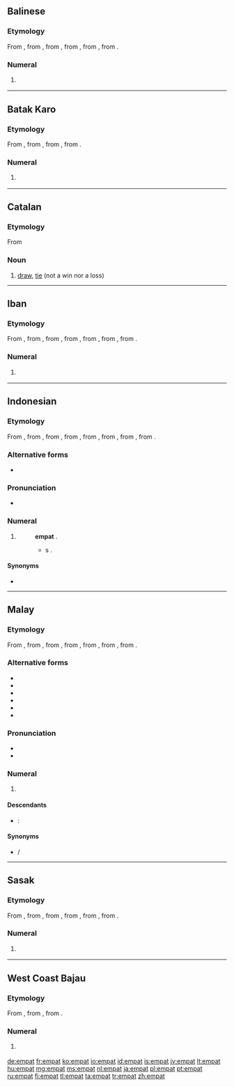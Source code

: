 ==Balinese==

===Etymology===
From {{proto|poz-mcm-pro|əmpat|lang=ban}}, from {{proto|poz-msa-pro|əmpat|lang=ban}}, from {{proto|poz-sus-pro|əmpat|lang=ban}}, from {{proto|pqw-pro|əpat|lang=ban}}, from {{proto|poz-pro|əpat|lang=ban}}, from {{proto|map-pro|Səpat|lang=ban}}.

===Numeral===
{{head|ban|numeral}}

# {{cardinal|lang=ban}} {{l|en|four}}

[[Category:ban:Four| ]]

----

==Batak Karo==

===Etymology===
From {{proto|poz-sus-pro|əmpat|lang=btx}}, from {{proto|pqw-pro|əpat|lang=btx}}, from {{proto|poz-pro|əpat|lang=btx}}, from {{proto|map-pro|Səpat|lang=btx}}.

===Numeral===
{{head|btx|numeral}}

# {{cardinal|lang=btx}} {{l|en|four}}

[[Category:btx:Four| ]]

----

==Catalan==

===Etymology===
From {{l|ca|empatar}}

===Noun===
{{ca-noun|m}}

# [[draw]], [[tie]] (not a win nor a loss)

----

==Iban==

===Etymology===
From {{proto|poz-mly-pro|əmpat|lang=iba}}, from {{proto|poz-mcm-pro|əmpat|lang=iba}}, from {{proto|poz-msa-pro|əmpat|lang=iba}}, from {{proto|poz-sus-pro|əmpat|lang=iba}}, from {{proto|pqw-pro|əpat|lang=iba}}, from {{proto|poz-pro|əpat|lang=iba}}, from {{proto|map-pro|Səpat|lang=iba}}.

===Numeral===
{{head|iba|numeral}}

# {{cardinal|lang=iba}} {{l|en|four}}

[[Category:iba:Four| ]]

----

==Indonesian==
{{cardinalbox|id|3|4|5|tiga|lima|ord=keempat}}

===Etymology===
From {{etyl|ms|id}} {{term|empat|lang=ms}}, from {{proto|poz-mly-pro|əmpat|lang=id}}, from {{proto|poz-mcm-pro|əmpat|lang=id}}, from {{proto|poz-msa-pro|əmpat|lang=id}}, from {{proto|poz-sus-pro|əmpat|lang=id}}, from {{proto|pqw-pro|əpat|lang=id}}, from {{proto|poz-pro|əpat|lang=id}}, from {{proto|map-pro|Səpat|lang=id}}.

===Alternative forms===
* {{l|id|pat}}

===Pronunciation===
* {{audio|Id-empat.ogg|audio}}

===Numeral===
{{head|id|numeral}}

# {{cardinal|lang=id}} {{l|en|four}}
#: {{l|id|tujuh|Tujuh}} {{l|id|kurang}} '''empat''' {{l|id|sama}} {{l|id|dengan}} {{l|id|tiga}}.
#:* {{l|en|seven|Seven}} {{l|en|minus}} '''{{l|en|four}}''' {{l|en|equal}}s {{l|en|three}}.

====Synonyms====
* {{l|id|catur}}

[[Category:id:Four| ]]

----

==Malay==
{{cardinalbox|ms|3|4|5|tiga|lima|ord=keempat}}

===Etymology===
From {{proto|poz-mly-pro|əmpat|lang=ms}}, from {{proto|poz-mcm-pro|əmpat|lang=ms}}, from {{proto|poz-msa-pro|əmpat|lang=ms}}, from {{proto|poz-sus-pro|əmpat|lang=ms}}, from {{proto|pqw-pro|əpat|lang=ms}}, from {{proto|poz-pro|əpat|lang=ms}}, from {{proto|map-pro|Səpat|lang=ms}}.

===Alternative forms===
* {{l|ms|ĕmpat}}
* {{l|ms|ampat}}
* {{l|ms|ămpat}}
* {{l|ms|pat}}
* {{l|ms|امڤت|sc=Arab}}
* {{l|ms|ڤت|sc=Arab}}

===Pronunciation===
* {{IPA|/əmpat/|lang=ms}}
* {{rhymes|əmpat|pat|at|lang=ms}}

===Numeral===
{{head|ms|numeral|Jawi spelling|'''{{l|ms|امڤت|sc=Arab}}'''}}

# {{cardinal|lang=ms}} {{l|en|four}}

====Descendants====
{{top2}}
* {{etyl|id|-}}: {{l|id|empat}}
{{bottom}}

====Synonyms====
* {{l|ms|catur}} / {{l|ms|چاتور|sc=Arab}}

[[Category:ms:Four| ]]

----

==Sasak==

===Etymology===
From {{proto|poz-mcm-pro|əmpat|lang=sas}}, from {{proto|Malayo-Sumbawan|əmpat|lang=sas}}, from {{proto|Sunda-Sulawesi|əmpat|lang=sas}}, from {{proto|Western Malayo-Polynesian|əpat|lang=sas}}, from {{proto|Malayo-Polynesian|əpat|lang=sas}}, from {{proto|Austronesian|Səpat|lang=sas}}.

===Numeral===
{{head|sas|numeral}}

# {{cardinal|lang=sas}} {{l|en|four}}

[[Category:sas:Four| ]]

----

==West Coast Bajau==

===Etymology===
From {{proto|Western Malayo-Polynesian|əpat|lang=bdr}}, from {{proto|Malayo-Polynesian|əpat|lang=bdr}}, from {{proto|Austronesian|Səpat|lang=bdr}}.

===Numeral===
{{head|bdr|numeral}}

# {{cardinal|lang=bdr}} {{l|en|four}}

[[Category:bdr:Four| ]]

[[de:empat]]
[[fr:empat]]
[[ko:empat]]
[[io:empat]]
[[id:empat]]
[[is:empat]]
[[jv:empat]]
[[lt:empat]]
[[hu:empat]]
[[mg:empat]]
[[ms:empat]]
[[nl:empat]]
[[ja:empat]]
[[pl:empat]]
[[pt:empat]]
[[ru:empat]]
[[fi:empat]]
[[tl:empat]]
[[ta:empat]]
[[tr:empat]]
[[zh:empat]]
